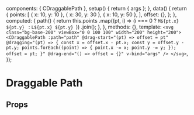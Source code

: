 
<Meta of={DraggablePathStories} />

  components: { CDraggablePath },
  setup() {
    return { args };
  },
  data() {
    return {
      points: [
        { x: 10, y: 10 },
        { x: 30, y: 30 },
        { x: 10, y: 50 },
      ],
      offset: {},
    };
  },
  computed: {
    path() {
      return this.points
        .map((pt, i) => (i === 0 ? `M${pt.x} ${pt.y} ` : `L${pt.x} ${pt.y} `))
        .join();
    },
  },
  methods: {},
  template: `<svg class="bg-base-200" viewBox="0 0 100 100" width="200" height="200">
  <CDraggablePath
    :path="path"
    @drag-start="(pt) => offset = pt"
    @dragging="(pt) => {
      const x = offset.x - pt.x;
      const y = offset.y - pt.y;
      points.forEach((point) => {
        point.x -= x;
        point.y -= y;
      });
      offset = pt;
    }"
    @drag-end="() => offset = {}"
    v-bind="args"
  />
</svg>`,
});

# Draggable Path

<Canvas transformSnippet="open">
  <Story of={DraggablePathStories.Overview} />
</Canvas>

## Props

<Controls />

